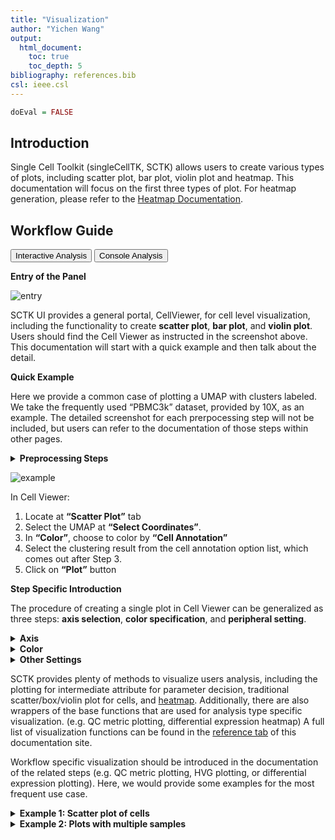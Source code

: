 ```yaml
---
title: "Visualization"
author: "Yichen Wang"
output:
  html_document:
    toc: true
    toc_depth: 5
bibliography: references.bib
csl: ieee.csl
---
```


```r
doEval = FALSE
```

````{=html}
<head>
<meta name="viewport" content="width=device-width, initial-scale=1">
</head>
<body>
````

## Introduction

Single Cell Toolkit (singleCellTK, SCTK) allows users to create various types of plots, including scatter plot, bar plot, violin plot and heatmap. This documentation will focus on the first three types of plot. For heatmap generation, please refer to the [Heatmap Documentation](heatmap.html).  

## Workflow Guide

````{=html}
<div class="tab">
  <button class="tablinks" onclick="openTab(event, 'interactive')" id="ia-button">Interactive Analysis</button>
  <button class="tablinks" onclick="openTab(event, 'console')" id="console-button">Console Analysis</button>
</div>

<div id="interactive" class="tabcontent">
````

**Entry of the Panel**

![entry](ui_screenshots/cellViewer/ui_cellViewer_entry.png)\

SCTK UI provides a general portal, CellViewer, for cell level visualization, including the functionality to create **scatter plot**, **bar plot**, and **violin plot**. Users should find the Cell Viewer as instructed in the screenshot above. This documentation will start with a quick example and then talk about the detail.  

**Quick Example**

Here we provide a common case of plotting a UMAP with clusters labeled. We take the frequently used "PBMC3k" dataset, provided by 10X, as an example. The detailed screenshot for each prerpocessing step will not be included, but users can refer to the documentation of those steps within other pages.  

````{=html}
<details>
  <summary><b>Preprocessing Steps</b></summary>
````

1. The example "PBMC3k" dataset can be imported at the SCTK landing page. For a quick demonstration, QC and filtering are skipped, but it is always recommended to have this done. 
2. Normalize the raw counts with "Seurat lognormalize" method
3. Use the log-normalized assay to produce a UMAP by using Seurat's method. Note that usually it is recommended to find the variable features and calculate the PCA before reaching to the UMAP, but "SeuratUMAP" has integrated all these steps at one click. 
4. For the clustering, select the PCA embedding (produced when calculating the UMAP) as the matrix to perform Seurat's louvain algorithm on.  

````{=html}
</details>
````

![example](ui_screenshots/cellViewer/ui_cellViewer_example.png)\

In Cell Viewer:  

1. Locate at **"Scatter Plot"** tab 
2. Select the UMAP at **"Select Coordinates"**. 
3. In **"Color"**, choose to color by **"Cell Annotation"** 
4. Select the clustering result from the cell annotation option list, which comes out after Step 3. 
5. Click on **"Plot"** button 

**Step Specific Introduction**

The procedure of creating a single plot in Cell Viewer can be generalized as three steps: **axis selection**, **color specification**, and **peripheral setting**.  

````{=html}
<details>
  <summary><b>Axis</b></summary>
````

![axis](ui_screenshots/cellViewer/ui_cellViewer_coord.png)\

In **"scatter plot"** tab, the X-/Y-axis can be fully customized, while quick access for existing dimension reduction results will also be listed. "Fully customized" means an axis can be **a dimension of a dimension reduction**, **the expression of a feature from an assay**, or **one of the cell annotations**. In **"bar plot"** and **"violin plot"** tab, the X-axis is limited to cell annotation level, while the Y-axis can still be fully customized.  

````{=html}
</details>
<details>
  <summary><b>Color</b></summary>
````

![color](ui_screenshots/cellViewer/ui_cellViewer_color.png)\

The color setting determines the color of each dot or bar in the plot. In **"Scatter Plot"** tab, colors can be set by the value of **a dimension from a dimension reduction embedding**, **the expression value of a gene from an assay**, **one of the cell annotation**, or a **single color** for all dots (cells). While SCTK only supports single color plotting for bar plot and violin plot. 

````{=html}
</details>
<details>
  <summary><b>Other Settings</b></summary>
````

![others](ui_screenshots/cellViewer/ui_cellViewer_other.png)\

Besides the informative settings, Cell Viewer gives users the control on title, legend, axis labels, dots and etc., as shown in the screenshot above and can be freely explored.  


````{=html}
</details>
</div>

<div id="console" class="tabcontent">
````

SCTK provides plenty of methods to visualize users analysis, including the plotting for intermediate attribute for parameter decision, traditional scatter/box/violin plot for cells, and [heatmap](cnsl_heatmap.html). Additionally, there are also wrappers of the base functions that are used for analysis type specific visualization. (e.g. QC metric plotting, differential expression heatmap) A full list of visualization functions can be found in the [reference tab](../../reference/index.html#section-visualization) of this documentation site.  

Workflow specific visualization should be introduced in the documentation of the related steps (e.g. QC metric plotting, HVG plotting, or differential expression plotting). Here, we would provide some examples for the most frequent use case. 

````{=html}
<details>
  <summary><b>Example 1: Scatter plot of cells</b></summary>
````  

Here we will take PBMC3k dataset, from "10X", as an example. First we will do a quick clustering with the Seurat curated workflow implemented in SCTK. Then we will present the method to generate a scatter plot of the UMAP of this dataset, with clusters labeled by color.  

````{=html}
<details>
  <summary><b>Preprocessing Steps</b></summary>
````  

```r
library(singleCellTK)
sce <- importExampleData("pbmc3k")
# It is recommended to deduplicate the feature names, as this example data does 
# have duplicated feature names that might cause failure in downstream analysis.
sce <- dedupRowNames(sce)
# QC and filtering skipped for quick demonstration
# Users are **not recommended** to skip it in practical analysis
sce <- seuratNormalizeData(sce, "counts")
sce <- seuratScaleData(sce)
sce <- seuratFindHVG(sce)
sce <- seuratPCA(sce)
sce <- seuratFindClusters(sce)
# With `seuratFindClusters()`, the clustering result would be saved to the 
# `colData` slot with the name "Seurat_louvain_Resolution0.8" by default.
```

```r
# Have a check on the summary of the clustering result
table(sce$Seurat_louvain_Resolution0.8)
```

````{=html}
</details>
````

```r
sce <- seuratRunUMAP(sce)
plotSCEDimReduceColData(inSCE = sce,                             # Specify the object first
                        reducedDimName = "seuratUMAP",            # Specify the dimension/coordinate
                        colorBy = "Seurat_louvain_Resolution0.8", # Specify colData (cell annotation)
                        legendTitle = "Seurat Cluster",           # (Optional)
                        title = "Clustering on UMAP"              # (Optional)       
                        )
```

As users might have tried, the essential input are `inSCE`, `reducedDimName`, and `colorBy`. Other arguments are all optional, but users can explore them to best clarify their intension.  

Additionally but occasionally, `shape` argument is also useful for double level annotating.   

In SCTK, there are plotting functions that are aimed for other attributes other than `colData` and `reducedDim`. For example, `plotSCEDimReduceFeatures()` focuses on `reducedDim` and feature expression, 
In most of base SCTK plotting functions, which starts with "plotSCE", users can easily figure out the usage by checking the function manual and see which arguments are required.  

````{=html}
</details>
<details>
  <summary><b>Example 2: Plots with multiple samples</b></summary>
````  

When there are multiple samples in one dataset and it is necessary to have separation on them, users can invoke `sample` or `groupby` argument in most of base SCTK plotting functions.  

```r
pbmc3k <- importExampleData("pbmc3k")
pbmc3k <- dedupRowNames(pbmc3k)
pbmc4k <- importExampleData("pbmc4k")
pbmc4k <- dedupRowNames(pbmc4k)
sceList <- list(pbmc3k = pbmc3k, 
                pbmc4k = pbmc4k)
# By combining, a "sample" colData annotation is set by default with the 
# names of sceList.
sce <- combineSCE(sceList = sceList, 
                   by.r = colnames(rowData(pbmc3k)), 
                   by.c = colnames(colData(pbmc3k)), 
                   combined = TRUE)
sce <- runPerCellQC(sce)
plotSCEViolinColData(inSCE = sce, 
                     coldata = "total", 
                     groupBy = "sample", 
                     ylab = "Total counts"
                     )
```

Otherwise, if users need individual plot for each of the sample, or indeed make individual plots by any categorical groupingon cells, use `sample` argument.  

```r
plotSCEViolinColData(inSCE = sce, 
                     coldata = "total", 
                     sample = sce$sample,
                     ylab = "Total counts"
                     )
```

````{=html} 
</details>
</div>
<script>
document.getElementById("ia-button").click();
</script>
</body>
````
